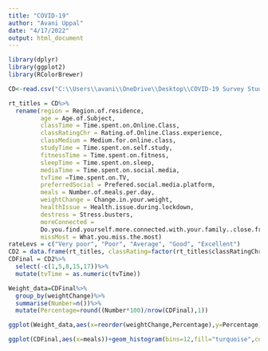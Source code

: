 ---
title: "COVID-19"
author: "Avani Uppal"
date: "4/17/2022"
output: html_document
---

```{r}
library(dplyr)
library(ggplot2)
library(RColorBrewer)

CD<-read.csv("C:\\Users\\avani\\OneDrive\\Desktop\\COVID-19 Survey Student Responses.csv")
```

```{r}
rt_titles = CD%>%
  rename(region = Region.of.residence, 
         age = Age.of.Subject, 
         classTime = Time.spent.on.Online.Class, 
         classRatingChr = Rating.of.Online.Class.experience, 
         classMedium = Medium.for.online.class, 
         studyTime = Time.spent.on.self.study,
         fitnessTime = Time.spent.on.fitness,
         sleepTime = Time.spent.on.sleep,
         mediaTime = Time.spent.on.social.media,
         tvTime =Time.spent.on.TV,
         preferredSocial = Prefered.social.media.platform,
         meals = Number.of.meals.per.day,
         weightChange = Change.in.your.weight,
         healthIssue = Health.issue.during.lockdown, 
         destress = Stress.busters,
         moreConnected =
         Do.you.find.yourself.more.connected.with.your.family..close.friends...relatives...,
         missMost = What.you.miss.the.most)
rateLevs = c("Very poor", "Poor", "Average", "Good", "Excellent")
CD2 = data.frame(rt_titles, classRating=factor(rt_titles$classRatingChr, levels = rateLevs))
CDFinal = CD2%>%
  select(-c(1,5,8,15,17))%>%
  mutate(tvTime = as.numeric(tvTime))
```

```{r}
Weight_data=CDFinal%>%
  group_by(weightChange)%>%
  summarise(Number=n())%>%
  mutate(Percentage=round((Number*100)/nrow(CDFinal),1))
```
```{r}
ggplot(Weight_data,aes(x=reorder(weightChange,Percentage),y=Percentage))+geom_bar(stat="identity",fill=brewer.pal(3,"Set1"))+geom_text(aes(label=Percentage))+labs(x="Weight Change",y="Percentage",title="Student Weights")+theme(plot.title=element_text(hjust=0.5))
```

```{r}
ggplot(CDFinal,aes(x=meals))+geom_histogram(bins=12,fill="turquoise",color="black")+labs(x="Meals per Day",y="Students")
```

